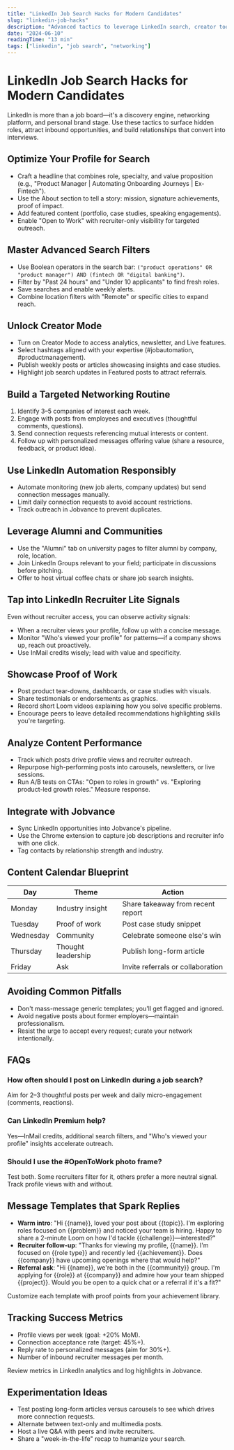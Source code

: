 ```yaml
---
title: "LinkedIn Job Search Hacks for Modern Candidates"
slug: "linkedin-job-hacks"
description: "Advanced tactics to leverage LinkedIn search, creator tools, and analytics to surface hidden roles and earn recruiter replies."
date: "2024-06-10"
readingTime: "13 min"
tags: ["linkedin", "job search", "networking"]
---
```


# LinkedIn Job Search Hacks for Modern Candidates

LinkedIn is more than a job board—it's a discovery engine, networking platform, and personal brand stage. Use these tactics to surface hidden roles, attract inbound opportunities, and build relationships that convert into interviews.

## Optimize Your Profile for Search

- Craft a headline that combines role, specialty, and value proposition (e.g., "Product Manager | Automating Onboarding Journeys | Ex-Fintech").
- Use the About section to tell a story: mission, signature achievements, proof of impact.
- Add featured content (portfolio, case studies, speaking engagements).
- Enable "Open to Work" with recruiter-only visibility for targeted outreach.

## Master Advanced Search Filters

- Use Boolean operators in the search bar: `("product operations" OR "product manager") AND (fintech OR "digital banking")`.
- Filter by "Past 24 hours" and "Under 10 applicants" to find fresh roles.
- Save searches and enable weekly alerts.
- Combine location filters with "Remote" or specific cities to expand reach.

## Unlock Creator Mode

- Turn on Creator Mode to access analytics, newsletter, and Live features.
- Select hashtags aligned with your expertise (#jobautomation, #productmanagement).
- Publish weekly posts or articles showcasing insights and case studies.
- Highlight job search updates in Featured posts to attract referrals.

## Build a Targeted Networking Routine

1. Identify 3–5 companies of interest each week.
2. Engage with posts from employees and executives (thoughtful comments, questions).
3. Send connection requests referencing mutual interests or content.
4. Follow up with personalized messages offering value (share a resource, feedback, or product idea).

## Use LinkedIn Automation Responsibly

- Automate monitoring (new job alerts, company updates) but send connection messages manually.
- Limit daily connection requests to avoid account restrictions.
- Track outreach in Jobvance to prevent duplicates.

## Leverage Alumni and Communities

- Use the "Alumni" tab on university pages to filter alumni by company, role, location.
- Join LinkedIn Groups relevant to your field; participate in discussions before pitching.
- Offer to host virtual coffee chats or share job search insights.

## Tap into LinkedIn Recruiter Lite Signals

Even without recruiter access, you can observe activity signals:

- When a recruiter views your profile, follow up with a concise message.
- Monitor "Who's viewed your profile" for patterns—if a company shows up, reach out proactively.
- Use InMail credits wisely; lead with value and specificity.

## Showcase Proof of Work

- Post product tear-downs, dashboards, or case studies with visuals.
- Share testimonials or endorsements as graphics.
- Record short Loom videos explaining how you solve specific problems.
- Encourage peers to leave detailed recommendations highlighting skills you're targeting.

## Analyze Content Performance

- Track which posts drive profile views and recruiter outreach.
- Repurpose high-performing posts into carousels, newsletters, or live sessions.
- Run A/B tests on CTAs: "Open to roles in growth" vs. "Exploring product-led growth roles." Measure response.

## Integrate with Jobvance

- Sync LinkedIn opportunities into Jobvance's pipeline.
- Use the Chrome extension to capture job descriptions and recruiter info with one click.
- Tag contacts by relationship strength and industry.

## Content Calendar Blueprint

| Day | Theme | Action |
| --- | --- | --- |
| Monday | Industry insight | Share takeaway from recent report |
| Tuesday | Proof of work | Post case study snippet |
| Wednesday | Community | Celebrate someone else's win |
| Thursday | Thought leadership | Publish long-form article |
| Friday | Ask | Invite referrals or collaboration |

## Avoiding Common Pitfalls

- Don't mass-message generic templates; you'll get flagged and ignored.
- Avoid negative posts about former employers—maintain professionalism.
- Resist the urge to accept every request; curate your network intentionally.

## FAQs

### How often should I post on LinkedIn during a job search?
Aim for 2–3 thoughtful posts per week and daily micro-engagement (comments, reactions).

### Can LinkedIn Premium help?
Yes—InMail credits, additional search filters, and "Who's viewed your profile" insights accelerate outreach.

### Should I use the #OpenToWork photo frame?
Test both. Some recruiters filter for it, others prefer a more neutral signal. Track profile views with and without.

<script type="application/ld+json">
{
  "@context": "https://schema.org",
  "@type": "FAQPage",
  "mainEntity": [
    {
      "@type": "Question",
      "name": "How often should I post on LinkedIn during a job search?",
      "acceptedAnswer": {
        "@type": "Answer",
        "text": "Aim for 2–3 thoughtful posts per week and daily micro-engagement."
      }
    },
    {
      "@type": "Question",
      "name": "Can LinkedIn Premium help?",
      "acceptedAnswer": {
        "@type": "Answer",
        "text": "Yes—InMail credits, additional search filters, and view insights accelerate outreach."
      }
    },
    {
      "@type": "Question",
      "name": "Should I use the #OpenToWork photo frame?",
      "acceptedAnswer": {
        "@type": "Answer",
        "text": "Test both. Track profile views with and without to decide."
      }
    }
  ]
}
</script>


## Message Templates that Spark Replies

- **Warm intro**: "Hi {{name}}, loved your post about {{topic}}. I'm exploring roles focused on {{problem}} and noticed your team is hiring. Happy to share a 2-minute Loom on how I'd tackle {{challenge}}—interested?"
- **Recruiter follow-up**: "Thanks for viewing my profile, {{name}}. I'm focused on {{role type}} and recently led {{achievement}}. Does {{company}} have upcoming openings where that would help?"
- **Referral ask**: "Hi {{name}}, we're both in the {{community}} group. I'm applying for {{role}} at {{company}} and admire how your team shipped {{project}}. Would you be open to a quick chat or a referral if it's a fit?"

Customize each template with proof points from your achievement library.

## Tracking Success Metrics

- Profile views per week (goal: +20% MoM).
- Connection acceptance rate (target: 45%+).
- Reply rate to personalized messages (aim for 30%+).
- Number of inbound recruiter messages per month.

Review metrics in LinkedIn analytics and log highlights in Jobvance.

## Experimentation Ideas

- Test posting long-form articles versus carousels to see which drives more connection requests.
- Alternate between text-only and multimedia posts.
- Host a live Q&A with peers and invite recruiters.
- Share a "week-in-the-life" recap to humanize your search.

